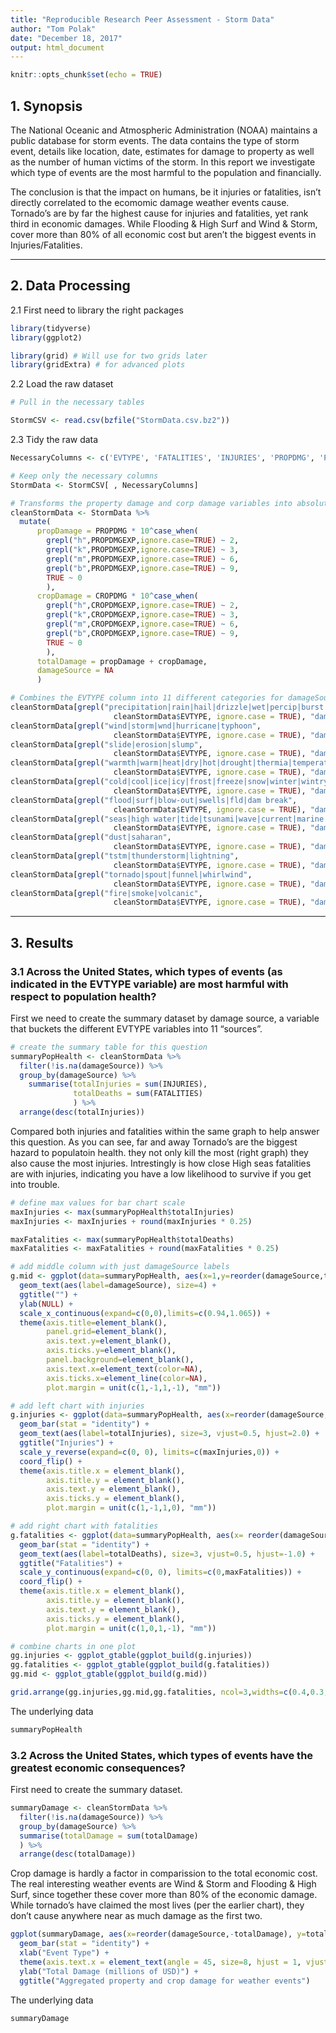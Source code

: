 ```yaml
---
title: "Reproducible Research Peer Assessment - Storm Data"
author: "Tom Polak"
date: "December 18, 2017"
output: html_document
---
```


```r
knitr::opts_chunk$set(echo = TRUE)

```

## 1. Synopsis

The National Oceanic and Atmospheric Administration (NOAA) maintains a public database for storm events. The data contains the type of storm event, details like location, date, estimates for damage to property as well as the number of human victims of the storm. In this report we investigate which type of events are the most harmful to the population and financially.

The conclusion is that the impact on humans, be it injuries or fatalities, isn't directly correlated to the ecomomic damage weather events cause. Tornado's are by far the highest cause for injuries and fatalities, yet rank third in economic damages. While Flooding & High Surf and Wind & Storm, cover more than 80% of all economic cost but aren't the biggest events in Injuries/Fatalities. 

------

## 2. Data Processing

2.1 First need to library the right packages

```r
library(tidyverse)
library(ggplot2)

library(grid) # Will use for two grids later
library(gridExtra) # for advanced plots

```

2.2 Load the raw dataset

```r
# Pull in the necessary tables

StormCSV <- read.csv(bzfile("StormData.csv.bz2"))
```

2.3 Tidy the raw data

```r
NecessaryColumns <- c('EVTYPE', 'FATALITIES', 'INJURIES', 'PROPDMG', 'PROPDMGEXP', 'CROPDMG', 'CROPDMGEXP')

# Keep only the necessary columns
StormData <- StormCSV[ , NecessaryColumns]

# Transforms the property damage and corp damage variables into absolute values
cleanStormData <- StormData %>% 
  mutate(
      propDamage = PROPDMG * 10^case_when(
        grepl("h",PROPDMGEXP,ignore.case=TRUE) ~ 2,
        grepl("k",PROPDMGEXP,ignore.case=TRUE) ~ 3,
        grepl("m",PROPDMGEXP,ignore.case=TRUE) ~ 6,
        grepl("b",PROPDMGEXP,ignore.case=TRUE) ~ 9,
        TRUE ~ 0
        ),
      cropDamage = CROPDMG * 10^case_when(
        grepl("h",CROPDMGEXP,ignore.case=TRUE) ~ 2,
        grepl("k",CROPDMGEXP,ignore.case=TRUE) ~ 3,
        grepl("m",CROPDMGEXP,ignore.case=TRUE) ~ 6,
        grepl("b",CROPDMGEXP,ignore.case=TRUE) ~ 9,
        TRUE ~ 0
        ),
      totalDamage = propDamage + cropDamage,
      damageSource = NA
      )

# Combines the EVTYPE column into 11 different categories for damageSource
cleanStormData[grepl("precipitation|rain|hail|drizzle|wet|percip|burst|depression|fog|wall cloud", 
                       cleanStormData$EVTYPE, ignore.case = TRUE), "damageSource"] <- "Precipitation & Fog"
cleanStormData[grepl("wind|storm|wnd|hurricane|typhoon", 
                       cleanStormData$EVTYPE, ignore.case = TRUE), "damageSource"] <- "Wind & Storm"
cleanStormData[grepl("slide|erosion|slump", 
                       cleanStormData$EVTYPE, ignore.case = TRUE), "damageSource"] <- "Landslide & Erosion"
cleanStormData[grepl("warmth|warm|heat|dry|hot|drought|thermia|temperature record|record temperature|record high", 
                       cleanStormData$EVTYPE, ignore.case = TRUE), "damageSource"] <- "Heat & Drought"
cleanStormData[grepl("cold|cool|ice|icy|frost|freeze|snow|winter|wintry|wintery|blizzard|chill|freezing|avalanche|glaze|sleet", 
                       cleanStormData$EVTYPE, ignore.case = TRUE), "damageSource"] <- "Snow & Ice"
cleanStormData[grepl("flood|surf|blow-out|swells|fld|dam break", 
                       cleanStormData$EVTYPE, ignore.case = TRUE), "damageSource"] <- "Flooding & High Surf"
cleanStormData[grepl("seas|high water|tide|tsunami|wave|current|marine|drowning", 
                       cleanStormData$EVTYPE, ignore.case = TRUE), "damageSource"] <- "High seas"
cleanStormData[grepl("dust|saharan", 
                       cleanStormData$EVTYPE, ignore.case = TRUE), "damageSource"] <- "Dust & Saharan winds"  
cleanStormData[grepl("tstm|thunderstorm|lightning", 
                       cleanStormData$EVTYPE, ignore.case = TRUE), "damageSource"] <- "Thunderstorm & Lightning"
cleanStormData[grepl("tornado|spout|funnel|whirlwind", 
                       cleanStormData$EVTYPE, ignore.case = TRUE), "damageSource"] <- "Tornado"
cleanStormData[grepl("fire|smoke|volcanic", 
                       cleanStormData$EVTYPE, ignore.case = TRUE), "damageSource"] <- "Fire & Volcanic activity"
```

------

## 3. Results

### 3.1 Across the United States, which types of events (as indicated in the EVTYPE variable) are most harmful with respect to population health?

First we need to create the summary dataset by damage source, a variable that buckets the different EVTYPE variables into 11 "sources".

```r
# create the summary table for this question
summaryPopHealth <- cleanStormData %>% 
  filter(!is.na(damageSource)) %>% 
  group_by(damageSource) %>% 
    summarise(totalInjuries = sum(INJURIES),
              totalDeaths = sum(FATALITIES)
              ) %>% 
  arrange(desc(totalInjuries))
```


Compared both injuries and fatalities within the same graph to help answer this question. As you can see, far and away Tornado's are the biggest hazard to populatoin health. they not only kill the most (right graph) they also cause the most injuries. Intrestingly is how close High seas fatalities are with injuries, indicating you have a low likelihood to survive if you get into trouble. 


``` r
# define max values for bar chart scale
maxInjuries <- max(summaryPopHealth$totalInjuries)
maxInjuries <- maxInjuries + round(maxInjuries * 0.25)

maxFatalities <- max(summaryPopHealth$totalDeaths)
maxFatalities <- maxFatalities + round(maxFatalities * 0.25)  

# add middle column with just damageSource labels
g.mid <- ggplot(data=summaryPopHealth, aes(x=1,y=reorder(damageSource,totalInjuries))) +
  geom_text(aes(label=damageSource), size=4) +
  ggtitle("") +
  ylab(NULL) +
  scale_x_continuous(expand=c(0,0),limits=c(0.94,1.065)) +
  theme(axis.title=element_blank(),
        panel.grid=element_blank(),
        axis.text.y=element_blank(),
        axis.ticks.y=element_blank(),
        panel.background=element_blank(),
        axis.text.x=element_text(color=NA),
        axis.ticks.x=element_line(color=NA),
        plot.margin = unit(c(1,-1,1,-1), "mm"))

# add left chart with injuries
g.injuries <- ggplot(data=summaryPopHealth, aes(x=reorder(damageSource, totalInjuries), y=totalInjuries)) +
  geom_bar(stat = "identity") + 
  geom_text(aes(label=totalInjuries), size=3, vjust=0.5, hjust=2.0) +
  ggtitle("Injuries") +
  scale_y_reverse(expand=c(0, 0), limits=c(maxInjuries,0)) + 
  coord_flip() +
  theme(axis.title.x = element_blank(), 
        axis.title.y = element_blank(), 
        axis.text.y = element_blank(), 
        axis.ticks.y = element_blank(), 
        plot.margin = unit(c(1,-1,1,0), "mm")) 

# add right chart with fatalities
g.fatalities <- ggplot(data=summaryPopHealth, aes(x= reorder(damageSource, totalInjuries), y=totalDeaths)) +
  geom_bar(stat = "identity") + 
  geom_text(aes(label=totalDeaths), size=3, vjust=0.5, hjust=-1.0) +
  ggtitle("Fatalities") +
  scale_y_continuous(expand=c(0, 0), limits=c(0,maxFatalities)) + 
  coord_flip() +
  theme(axis.title.x = element_blank(), 
        axis.title.y = element_blank(), 
        axis.text.y = element_blank(), 
        axis.ticks.y = element_blank(), 
        plot.margin = unit(c(1,0,1,-1), "mm")) 

# combine charts in one plot
gg.injuries <- ggplot_gtable(ggplot_build(g.injuries))
gg.fatalities <- ggplot_gtable(ggplot_build(g.fatalities))
gg.mid <- ggplot_gtable(ggplot_build(g.mid))

grid.arrange(gg.injuries,gg.mid,gg.fatalities, ncol=3,widths=c(0.4,0.3,0.4))


```

The underlying data

``` r
summaryPopHealth
```



### 3.2 Across the United States, which types of events have the greatest economic consequences?

First need to create the summary dataset. 

``` r
summaryDamage <- cleanStormData %>% 
  filter(!is.na(damageSource)) %>% 
  group_by(damageSource) %>% 
  summarise(totalDamage = sum(totalDamage)
  ) %>% 
  arrange(desc(totalDamage))
```

Crop damage is hardly a factor in comparission to the total economic cost. The real interesting weather events are Wind & Storm and Flooding & High Surf, since together these cover more than 80% of the economic damage. While tornado's have claimed the most lives (per the earlier chart), they don't cause anywhere near as much damage as the first two. 

``` r
ggplot(summaryDamage, aes(x=reorder(damageSource,-totalDamage), y=totalDamage/1000000)) + 
  geom_bar(stat = "identity") +
  xlab("Event Type") +
  theme(axis.text.x = element_text(angle = 45, size=8, hjust = 1, vjust = 1)) +
  ylab("Total Damage (millions of USD)") +
  ggtitle("Aggregated property and crop damage for weather events")

```

The underlying data

``` r
summaryDamage
```